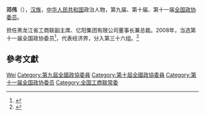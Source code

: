 {{Otheruses|邓伟}}
'''邓伟'''（{{bd|1963年||}}），[[汉族|汉族]]，[[中华人民共和国|中华人民共和国]]政治人物，第九届、第十届、第十一届[[全国政协委员|全国政协委员]]。

担任黑龙江省工商联副主席、亿阳集团有限公司董事长兼总裁。2008年，当选第十一届全国政协委员<ref>{{cite news|title=第十一届全国政协委员名单|url=http://www.indaa.com.cn/zt/2009qglh/zxzs/200903/t20090303_127573.html|accessdate=2013-04-09|newspaper=新华社北京1月25日电 中国人民政治协商会议第十一届全国委员会委员名单(共2237人，2008年1月25日政协第十届全国委员会常务委员会第二十次会议通过)|date=2008年1月25日|deadurl=yes|archiveurl=https://web.archive.org/web/20130928014403/http://www.indaa.com.cn/zt/2009qglh/zxzs/200903/t20090303_127573.html|archivedate=2013年9月28日}}</ref>，代表经济界，分入第三十六组。<ref>{{cite news|title=全国政协信息-邓伟|url=http://www.cppcc.gov.cn/CMS/wylibary/showJcwyxtInfoWylibary.action?tabJcwyxt.guid=11W0011830&wytype=wjwy|accessdate=2013-04-09|newspaper=全国政协委员会|archive-date=2018-09-24|archive-url=https://web.archive.org/web/20180924033651/http://www.cppcc.gov.cn/CMS/wylibary/showJcwyxtInfoWylibary.action?tabJcwyxt.guid=11W0011830&wytype=wjwy|dead-url=no}}</ref>

== 參考文獻 ==
{{reflist}}

{{中国政治人物小作品}}
{{中华全国工商业联合会第十一届执行委员会}}

{{Authority control}}
{{DEFAULTSORT:Deng邓}}
[[Category:鄧姓|Wei]]
[[Category:第九屆全國政協委員|Category:第九屆全國政協委員]]
[[Category:第十屆全國政協委員|Category:第十屆全國政協委員]]
[[Category:第十一届全国政协委员|Category:第十一届全国政协委员]]
[[Category:全国工商联常委|Category:全国工商联常委]]